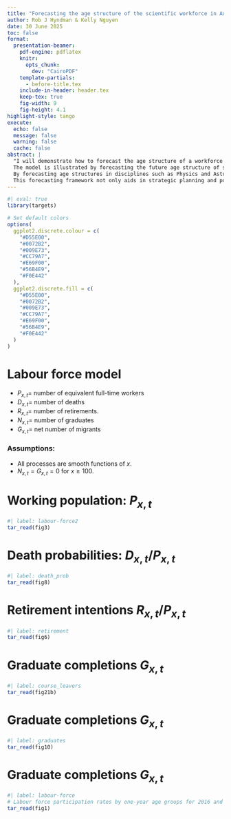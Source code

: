 ```yaml
---
title: "Forecasting the age structure of the scientific workforce in Australia"
author: Rob J Hyndman & Kelly Nguyen
date: 30 June 2025
toc: false
format:
  presentation-beamer:
    pdf-engine: pdflatex
    knitr:
      opts_chunk:
        dev: "CairoPDF"
    template-partials:
      - before-title.tex
    include-in-header: header.tex
    keep-tex: true
    fig-width: 9
    fig-height: 4.1
highlight-style: tango
execute:
  echo: false
  message: false
  warning: false
  cache: false
abstract: |
  "I will demonstrate how to forecast the age structure of a workforce using demographic growth-balance equations that incorporate functional data components for graduate influx, international mobility, retirement, and mortality. This model adapts the stochastic population framework proposed by Hyndman and Booth (IJF, 2008), substituting the birth component at age 0 with a graduation process at any age, and integrating retirement dynamics alongside a standard mortality process. It accommodates variable graduate influx, international mobility, and aging, through functional data components.
  The model is illustrated by forecasting the future age structure of scientific disciplines in Australia, utilising a variety of data sources. Data limitations are addressed through cohort interpolation and constrained penalised regression splines in order to obtain a workable data set. A combination of local and global ARIMA models is employed to address the temporal dynamics in the time series components.
  By forecasting age structures in disciplines such as Physics and Astronomy, Mathematical Sciences, Chemical Sciences, Earth Sciences, and Biological Sciences, the model informs strategic workforce planning and policy development.
  This forecasting framework not only aids in strategic planning and policy formulation within the scientific community, but also offers a blueprint for other professional sectors seeking to understand workforce dynamics amid demographic shifts."
---
```



```r
#| eval: true
library(targets)

# Set default colors
options(
  ggplot2.discrete.colour = c(
    "#D55E00",
    "#0072B2",
    "#009E73",
    "#CC79A7",
    "#E69F00",
    "#56B4E9",
    "#F0E442"
  ),
  ggplot2.discrete.fill = c(
    "#D55E00",
    "#0072B2",
    "#009E73",
    "#CC79A7",
    "#E69F00",
    "#56B4E9",
    "#F0E442"
  )
)
```

# Labour force model
\fontsize{14}{16}\sf
\begin{alertblock}{}
\centerline{$P_{x+1,t+1} = P_{x,t} - D_{x,t} - R_{x,t} + G_{x,t} + N_{x,t}$}
\end{alertblock}
\begin{textblock}{2}(11,4)
\begin{block}{}
$x = $ Age \\
$t = $ Year
\end{block}
\end{textblock}

* $P_{x,t}=$ number of equivalent full-time workers
* $D_{x,t}=$ number of deaths
* $R_{x,t}=$ number of retirements.
* $N_{x,t}=$ number of graduates
* $G_{x,t}=$ net number of migrants

\pause

### Assumptions:
\vspace*{-0.2cm}

 * All processes are smooth functions of $x$.
 * $N_{x,t} = G_{x,t} = 0$ for $x \ge 100$.

# Working population: $P_{x,t}$
\begin{alertblock}{}
\centerline{$P_{x+1,t+1} = P_{x,t} - D_{x,t} - R_{x,t} + G_{x,t} + N_{x,t}$}
\end{alertblock}

```r
#| label: labour-force2
tar_read(fig3)
```

# Death probabilities: $D_{x,t}/P_{x,t}$
\begin{alertblock}{}
\centerline{$P_{x+1,t+1} = P_{x,t} - D_{x,t} - R_{x,t} + G_{x,t} + N_{x,t}$}
\end{alertblock}

```r
#| label: death_prob
tar_read(fig8)
```

# Retirement intentions $R_{x,t}/P_{x,t}$
\begin{alertblock}{}
\centerline{$P_{x+1,t+1} = P_{x,t} - D_{x,t} - R_{x,t} + G_{x,t} + N_{x,t}$}
\end{alertblock}

```r
#| label: retirement
tar_read(fig6)
```

# Graduate completions $G_{x,t}$
\begin{alertblock}{}
\centerline{$P_{x+1,t+1} = P_{x,t} - D_{x,t} - R_{x,t} + G_{x,t} + N_{x,t}$}
\end{alertblock}

```r
#| label: course_leavers
tar_read(fig21b)
```


# Graduate completions $G_{x,t}$
\begin{alertblock}{}
\centerline{$P_{x+1,t+1} = P_{x,t} - D_{x,t} - R_{x,t} + G_{x,t} + N_{x,t}$}
\end{alertblock}

```r
#| label: graduates
tar_read(fig10)
```

# Graduate completions $G_{x,t}$
\begin{alertblock}{}
\centerline{$P_{x+1,t+1} = P_{x,t} - D_{x,t} - R_{x,t} + G_{x,t} + N_{x,t}$}
\end{alertblock}

```r
#| label: labour-force
# Labour force participation rates by one-year age groups for 2016 and 2021, along with the average of these two years, which is used as a proxy for 2006 and 2011.
tar_read(fig1)
```

